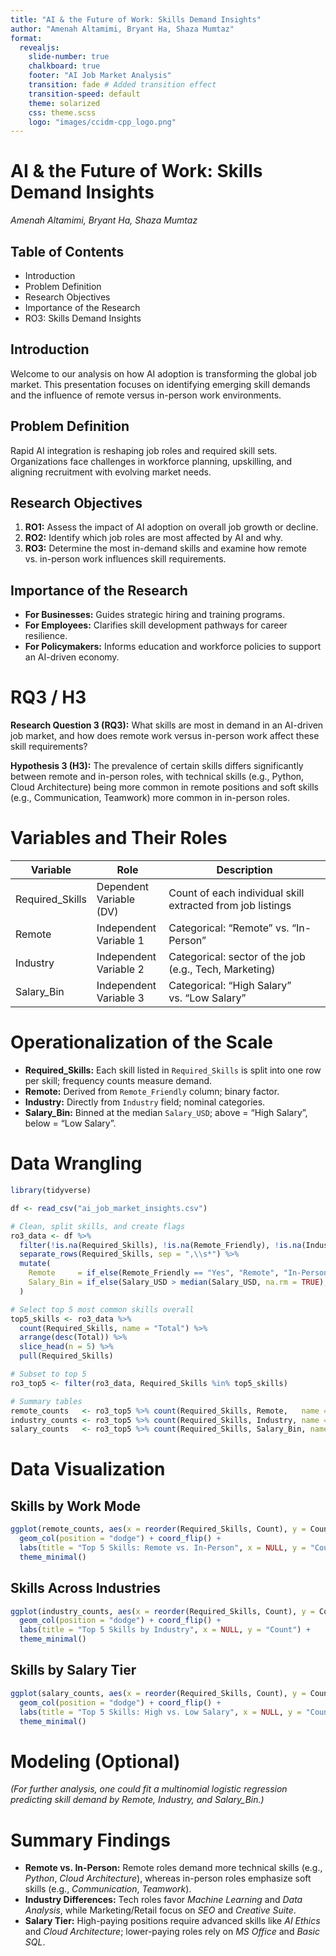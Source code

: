 ```yaml
---
title: "AI & the Future of Work: Skills Demand Insights"
author: "Amenah Altamimi, Bryant Ha, Shaza Mumtaz" 
format:
  revealjs:
    slide-number: true
    chalkboard: true
    footer: "AI Job Market Analysis"
    transition: fade # Added transition effect
    transition-speed: default 
    theme: solarized
    css: theme.scss
    logo: "images/ccidm-cpp_logo.png"
---
```

# AI & the Future of Work: Skills Demand Insights

*Amenah Altamimi, Bryant Ha, Shaza Mumtaz*


## Table of Contents
- Introduction
- Problem Definition
- Research Objectives
- Importance of the Research
- RO3: Skills Demand Insights


## Introduction
Welcome to our analysis on how AI adoption is transforming the global job market. This presentation focuses on identifying emerging skill demands and the influence of remote versus in-person work environments.




## Problem Definition
Rapid AI integration is reshaping job roles and required skill sets. Organizations face challenges in workforce planning, upskilling, and aligning recruitment with evolving market needs.


## Research Objectives
1. **RO1:** Assess the impact of AI adoption on overall job growth or decline.
2. **RO2:** Identify which job roles are most affected by AI and why.
3. **RO3:** Determine the most in-demand skills and examine how remote vs. in-person work influences skill requirements.



## Importance of the Research
- **For Businesses:** Guides strategic hiring and training programs.
- **For Employees:** Clarifies skill development pathways for career resilience.
- **For Policymakers:** Informs education and workforce policies to support an AI-driven economy.



# RQ3 / H3

**Research Question 3 (RQ3):** What skills are most in demand in an AI-driven job market, and how does remote work versus in-person work affect these skill requirements?

**Hypothesis 3 (H3):** The prevalence of certain skills differs significantly between remote and in-person roles, with technical skills (e.g., Python, Cloud Architecture) being more common in remote positions and soft skills (e.g., Communication, Teamwork) more common in in-person roles.

# Variables and Their Roles

| Variable             | Role                    | Description                                               |
|----------------------|-------------------------|-----------------------------------------------------------|
| Required_Skills      | Dependent Variable (DV) | Count of each individual skill extracted from job listings |
| Remote               | Independent Variable 1  | Categorical: "Remote" vs. "In-Person"                  |
| Industry             | Independent Variable 2  | Categorical: sector of the job (e.g., Tech, Marketing)    |
| Salary_Bin           | Independent Variable 3  | Categorical: "High Salary" vs. "Low Salary"            |

# Operationalization of the Scale

- **Required_Skills:** Each skill listed in `Required_Skills` is split into one row per skill; frequency counts measure demand.  
- **Remote:** Derived from `Remote_Friendly` column; binary factor.  
- **Industry:** Directly from `Industry` field; nominal categories.  
- **Salary_Bin:** Binned at the median `Salary_USD`; above = "High Salary", below = "Low Salary".

# Data Wrangling

```r
library(tidyverse)

df <- read_csv("ai_job_market_insights.csv")

# Clean, split skills, and create flags
ro3_data <- df %>%
  filter(!is.na(Required_Skills), !is.na(Remote_Friendly), !is.na(Industry), !is.na(Salary_USD)) %>%
  separate_rows(Required_Skills, sep = ",\\s*") %>%
  mutate(
    Remote     = if_else(Remote_Friendly == "Yes", "Remote", "In-Person"),
    Salary_Bin = if_else(Salary_USD > median(Salary_USD, na.rm = TRUE), "High Salary", "Low Salary")
  )

# Select top 5 most common skills overall
top5_skills <- ro3_data %>%
  count(Required_Skills, name = "Total") %>%
  arrange(desc(Total)) %>%
  slice_head(n = 5) %>%
  pull(Required_Skills)

# Subset to top 5
ro3_top5 <- filter(ro3_data, Required_Skills %in% top5_skills)

# Summary tables
remote_counts   <- ro3_top5 %>% count(Required_Skills, Remote,   name = "Count")
industry_counts <- ro3_top5 %>% count(Required_Skills, Industry, name = "Count")
salary_counts   <- ro3_top5 %>% count(Required_Skills, Salary_Bin, name = "Count")
```

# Data Visualization

## Skills by Work Mode

```r
ggplot(remote_counts, aes(x = reorder(Required_Skills, Count), y = Count, fill = Remote)) +
  geom_col(position = "dodge") + coord_flip() +
  labs(title = "Top 5 Skills: Remote vs. In-Person", x = NULL, y = "Count") +
  theme_minimal()
```

## Skills Across Industries

```r
ggplot(industry_counts, aes(x = reorder(Required_Skills, Count), y = Count, fill = Industry)) +
  geom_col(position = "dodge") + coord_flip() +
  labs(title = "Top 5 Skills by Industry", x = NULL, y = "Count") +
  theme_minimal()
```

## Skills by Salary Tier

```r
ggplot(salary_counts, aes(x = reorder(Required_Skills, Count), y = Count, fill = Salary_Bin)) +
  geom_col(position = "dodge") + coord_flip() +
  labs(title = "Top 5 Skills: High vs. Low Salary", x = NULL, y = "Count") +
  theme_minimal()
```

# Modeling (Optional)

*(For further analysis, one could fit a multinomial logistic regression predicting skill demand by Remote, Industry, and Salary_Bin.)*

# Summary Findings

- **Remote vs. In-Person:** Remote roles demand more technical skills (e.g., *Python*, *Cloud Architecture*), whereas in-person roles emphasize soft skills (e.g., *Communication*, *Teamwork*).  
- **Industry Differences:** Tech roles favor *Machine Learning* and *Data Analysis*, while Marketing/Retail focus on *SEO* and *Creative Suite*.  
- **Salary Tier:** High-paying positions require advanced skills like *AI Ethics* and *Cloud Architecture*; lower-paying roles rely on *MS Office* and *Basic SQL*.
